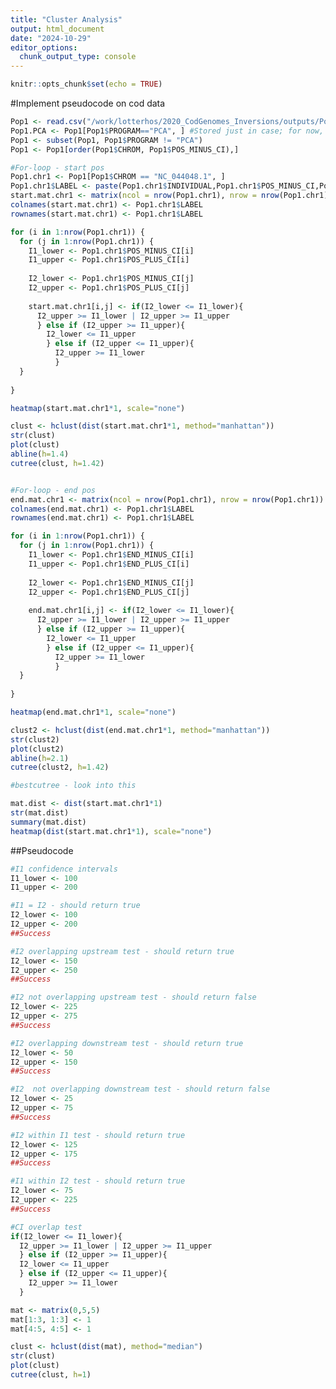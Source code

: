 ```yaml
---
title: "Cluster Analysis"
output: html_document
date: "2024-10-29"
editor_options: 
  chunk_output_type: console
---
```


```r
knitr::opts_chunk$set(echo = TRUE)

```

#Implement pseudocode on cod data
```r
Pop1 <- read.csv("/work/lotterhos/2020_CodGenomes_Inversions/outputs/Pop1_INV.csv")
Pop1.PCA <- Pop1[Pop1$PROGRAM=="PCA", ] #Stored just in case; for now, doing overlap test without PCA
Pop1 <- subset(Pop1, Pop1$PROGRAM != "PCA")
Pop1 <- Pop1[order(Pop1$CHROM, Pop1$POS_MINUS_CI),]

#For-loop - start pos
Pop1.chr1 <- Pop1[Pop1$CHROM == "NC_044048.1", ]
Pop1.chr1$LABEL <- paste(Pop1.chr1$INDIVIDUAL,Pop1.chr1$POS_MINUS_CI,Pop1.chr1$END_PLUS_CI, sep="_")
start.mat.chr1 <- matrix(ncol = nrow(Pop1.chr1), nrow = nrow(Pop1.chr1))
colnames(start.mat.chr1) <- Pop1.chr1$LABEL
rownames(start.mat.chr1) <- Pop1.chr1$LABEL

for (i in 1:nrow(Pop1.chr1)) {
  for (j in 1:nrow(Pop1.chr1)) {
    I1_lower <- Pop1.chr1$POS_MINUS_CI[i]
    I1_upper <- Pop1.chr1$POS_PLUS_CI[i]
    
    I2_lower <- Pop1.chr1$POS_MINUS_CI[j]
    I2_upper <- Pop1.chr1$POS_PLUS_CI[j]
    
    start.mat.chr1[i,j] <- if(I2_lower <= I1_lower){
      I2_upper >= I1_lower | I2_upper >= I1_upper
      } else if (I2_upper >= I1_upper){
        I2_lower <= I1_upper
        } else if (I2_upper <= I1_upper){
          I2_upper >= I1_lower
          }
  }
  
}

heatmap(start.mat.chr1*1, scale="none")

clust <- hclust(dist(start.mat.chr1*1, method="manhattan"))
str(clust) 
plot(clust)
abline(h=1.4)
cutree(clust, h=1.42)


#For-loop - end pos
end.mat.chr1 <- matrix(ncol = nrow(Pop1.chr1), nrow = nrow(Pop1.chr1))
colnames(end.mat.chr1) <- Pop1.chr1$LABEL
rownames(end.mat.chr1) <- Pop1.chr1$LABEL

for (i in 1:nrow(Pop1.chr1)) {
  for (j in 1:nrow(Pop1.chr1)) {
    I1_lower <- Pop1.chr1$END_MINUS_CI[i]
    I1_upper <- Pop1.chr1$END_PLUS_CI[i]
    
    I2_lower <- Pop1.chr1$END_MINUS_CI[j]
    I2_upper <- Pop1.chr1$END_PLUS_CI[j]
    
    end.mat.chr1[i,j] <- if(I2_lower <= I1_lower){
      I2_upper >= I1_lower | I2_upper >= I1_upper
      } else if (I2_upper >= I1_upper){
        I2_lower <= I1_upper
        } else if (I2_upper <= I1_upper){
          I2_upper >= I1_lower
          }
  }
  
}

heatmap(end.mat.chr1*1, scale="none")

clust2 <- hclust(dist(end.mat.chr1*1, method="manhattan"))
str(clust2) 
plot(clust2)
abline(h=2.1)
cutree(clust2, h=1.42)

#bestcutree - look into this

mat.dist <- dist(start.mat.chr1*1)
str(mat.dist)
summary(mat.dist)
heatmap(dist(start.mat.chr1*1), scale="none")
```

##Pseudocode

```r
#I1 confidence intervals
I1_lower <- 100
I1_upper <- 200

#I1 = I2 - should return true
I2_lower <- 100
I2_upper <- 200
##Success

#I2 overlapping upstream test - should return true
I2_lower <- 150
I2_upper <- 250
##Success

#I2 not overlapping upstream test - should return false
I2_lower <- 225
I2_upper <- 275
##Success

#I2 overlapping downstream test - should return true
I2_lower <- 50
I2_upper <- 150
##Success

#I2  not overlapping downstream test - should return false
I2_lower <- 25
I2_upper <- 75
##Success

#I2 within I1 test - should return true
I2_lower <- 125
I2_upper <- 175
##Success

#I1 within I2 test - should return true
I2_lower <- 75
I2_upper <- 225
##Success

#CI overlap test
if(I2_lower <= I1_lower){
  I2_upper >= I1_lower | I2_upper >= I1_upper
  } else if (I2_upper >= I1_upper){
  I2_lower <= I1_upper
  } else if (I2_upper <= I1_upper){
    I2_upper >= I1_lower
  }

```

```r
mat <- matrix(0,5,5)
mat[1:3, 1:3] <- 1
mat[4:5, 4:5] <- 1

clust <- hclust(dist(mat), method="median")
str(clust) 
plot(clust)
cutree(clust, h=1)

```
